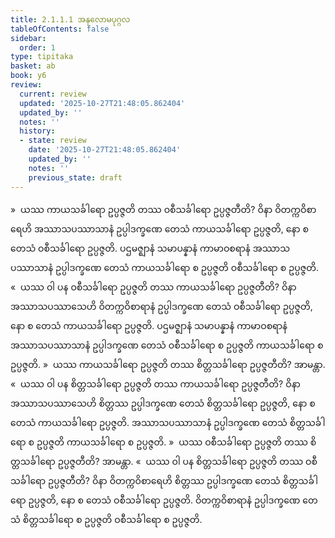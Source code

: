 ```yaml
---
title: 2.1.1.1 အနုလောမပုဂ္ဂလ
tableOfContents: false
sidebar:
  order: 1
type: tipitaka
basket: ab
book: y6
review:
  current: review
  updated: '2025-10-27T21:48:05.862404'
  updated_by: ''
  notes: ''
  history:
  - state: review
    date: '2025-10-27T21:48:05.862404'
    updated_by: ''
    notes: ''
    previous_state: draft
---
```



<ReviewStatus review={frontmatter.review} showDetails={true} />

<HypothesisAnnotation frontmatter={frontmatter} />

<DynamicBreadcrumb />

<Division number="19" book="y6" e="ch" v="34" p="6">

<Paragraph number="125" book="y6">
»  ယဿ ကာယသင်္ခါရော ဥပ္ပဇ္ဇတိ တဿ ဝစီသင်္ခါရော ဥပ္ပဇ္ဇတီတိ?
</Paragraph>

<Paragraph number="126" book="y6">
ဝိနာ ဝိတက္ကဝိစာရေဟိ အဿာသပဿာသာနံ ဥပ္ပါဒက္ခဏေ တေသံ ကာယသင်္ခါရော ဥပ္ပဇ္ဇတိ, နော စ တေသံ ဝစီသင်္ခါရော ဥပ္ပဇ္ဇတိ. ပဌမဇ္ဈာနံ သမာပန္နာနံ ကာမာဝစရာနံ အဿာသပဿာသာနံ ဥပ္ပါဒက္ခဏေ တေသံ ကာယသင်္ခါရော စ ဥပ္ပဇ္ဇတိ ဝစီသင်္ခါရော စ ဥပ္ပဇ္ဇတိ.
</Paragraph>

<Paragraph number="127" book="y6">
«  ယဿ ဝါ ပန ဝစီသင်္ခါရော ဥပ္ပဇ္ဇတိ တဿ ကာယသင်္ခါရော ဥပ္ပဇ္ဇတီတိ?
</Paragraph>

<Paragraph number="128" book="y6">
ဝိနာ အဿာသပဿာသေဟိ ဝိတက္ကဝိစာရာနံ ဥပ္ပါဒက္ခဏေ တေသံ ဝစီသင်္ခါရော ဥပ္ပဇ္ဇတိ, နော စ တေသံ ကာယသင်္ခါရော ဥပ္ပဇ္ဇတိ. ပဌမဇ္ဈာနံ သမာပန္နာနံ ကာမာဝစရာနံ အဿာသပဿာသာနံ ဥပ္ပါဒက္ခဏေ တေသံ ဝစီသင်္ခါရော စ ဥပ္ပဇ္ဇတိ ကာယသင်္ခါရော စ ဥပ္ပဇ္ဇတိ.
</Paragraph>

<Paragraph number="129" book="y6">
»  ယဿ ကာယသင်္ခါရော ဥပ္ပဇ္ဇတိ တဿ စိတ္တသင်္ခါရော ဥပ္ပဇ္ဇတီတိ? အာမန္တာ.
</Paragraph>

<Paragraph number="130" book="y6">
«  ယဿ ဝါ ပန စိတ္တသင်္ခါရော ဥပ္ပဇ္ဇတိ တဿ ကာယသင်္ခါရော ဥပ္ပဇ္ဇတီတိ?
</Paragraph>

<Paragraph number="131" book="y6">
ဝိနာ အဿာသပဿာသေဟိ စိတ္တဿ ဥပ္ပါဒက္ခဏေ တေသံ စိတ္တသင်္ခါရော ဥပ္ပဇ္ဇတိ, နော စ တေသံ ကာယသင်္ခါရော ဥပ္ပဇ္ဇတိ. အဿာသပဿာသာနံ ဥပ္ပါဒက္ခဏေ တေသံ စိတ္တသင်္ခါရော စ ဥပ္ပဇ္ဇတိ ကာယသင်္ခါရော စ ဥပ္ပဇ္ဇတိ.
</Paragraph>

</Division>
<Division number="20" book="y6" e="ch" v="34" p="6">

<Paragraph number="132" book="y6">
»  ယဿ ဝစီသင်္ခါရော ဥပ္ပဇ္ဇတိ တဿ စိတ္တသင်္ခါရော ဥပ္ပဇ္ဇတီတိ? အာမန္တာ.
</Paragraph>

<Paragraph number="133" book="y6">
«  ယဿ ဝါ ပန စိတ္တသင်္ခါရော ဥပ္ပဇ္ဇတိ တဿ ဝစီသင်္ခါရော ဥပ္ပဇ္ဇတီတိ?
</Paragraph>

<Paragraph number="134" book="y6">
ဝိနာ ဝိတက္ကဝိစာရေဟိ စိတ္တဿ ဥပ္ပါဒက္ခဏေ တေသံ စိတ္တသင်္ခါရော ဥပ္ပဇ္ဇတိ, နော စ တေသံ ဝစီသင်္ခါရော ဥပ္ပဇ္ဇတိ. ဝိတက္ကဝိစာရာနံ ဥပ္ပါဒက္ခဏေ တေသံ စိတ္တသင်္ခါရော စ ဥပ္ပဇ္ဇတိ ဝစီသင်္ခါရော စ ဥပ္ပဇ္ဇတိ.
</Paragraph>
</Division>